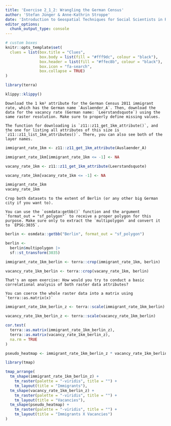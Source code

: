 ```yaml
---
title: 'Exercise 2_1_2: Wrangling the German Census'
author: 'Stefan Jünger & Anne-Kathrin Stroppe'
date: 'Introduction to Geospatial Techniques for Social Scientists in R'
editor_options: 
  chunk_output_type: console
---
```


```r
# custom boxes
knitr::opts_template$set(
  clues = list(box.title = "Clues",
               box.body = list(fill = "#fff9dc", colour = "black"),
               box.header = list(fill = "#ffec8b", colour = "black"),
               box.icon = "fa-search",
               box.collapse = TRUE)
)

library(terra)
```

```r
klippy::klippy()
```


```block
Download the 1 km² attribute for the German Census 2011 immigrant rate, which has the German name `Auslaender_A`. Then, download the data for the vacancy rate (German name: `Leerstandsquote`) using the same raster resolution. Make sure to properly define missing values.
```

```block
The function for downloading is `z11::z11_get_1km_attribute()`, and the one for listing all attributes of this size is `z11::z11_list_1km_attributes()`. There, you can also see both of the layer names.
```

```r
immigrant_rate_1km <- z11::z11_get_1km_attribute(Auslaender_A)

immigrant_rate_1km[immigrant_rate_1km <= -1] <- NA

vacany_rate_1km <- z11::z11_get_1km_attribute(Leerstandsquote)

vacany_rate_1km[vacany_rate_1km <= -1] <- NA

immigrant_rate_1km
vacany_rate_1km
```


```block
Crop both datasets to the extent of Berlin (or any other big German city if you want to).
```

```block
You can use the `osmdata:getbb()` function and the argument `format_out = "sf_polygon"` to receive a proper polygon for this purpose. Make sure only to extract the `multipolygon` and convert it to `EPSG:3035`.
```

```r
berlin <- osmdata::getbb("Berlin", format_out = "sf_polygon")

berlin <- 
  berlin$multipolygon |>  
  sf::st_transform(3035)

immigrant_rate_1km_berlin <- terra::crop(immigrant_rate_1km, berlin)

vacancy_rate_1km_berlin <- terra::crop(vacany_rate_1km, berlin)
```


```block
That's an open exercise: How would you try to conduct a basic correlational analysis of both raster data attributes?
```

```block
You can coerce the whole raster data into a matrix using `terra::as.matrix(x)`
```

```r
immigrant_rate_1km_berlin_z <- terra::scale(immigrant_rate_1km_berlin)

vacancy_rate_1km_berlin_z <- terra::scale(vacancy_rate_1km_berlin)

cor.test(
  terra::as.matrix(immigrant_rate_1km_berlin_z), 
  terra::as.matrix(vacancy_rate_1km_berlin_z),
  na.rm = TRUE
) 

pseudo_heatmap <- immigrant_rate_1km_berlin_z * vacancy_rate_1km_berlin_z

library(tmap)

tmap_arrange(
  tm_shape(immigrant_rate_1km_berlin_z) +
    tm_raster(palette = "-viridis", title = "") +
    tm_layout(title = "Immigrants"),
  tm_shape(vacancy_rate_1km_berlin_z) +
    tm_raster(palette = "-viridis", title = "") +
    tm_layout(title = "Vacancies"),
  tm_shape(pseudo_heatmap) +
    tm_raster(palette = "-viridis", title = "") +
    tm_layout(title = "Immigrants X Vacancies")
)
```